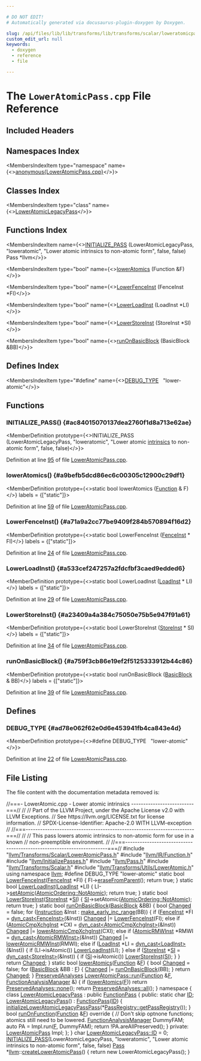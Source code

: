 ```yaml
---

# DO NOT EDIT!
# Automatically generated via docusaurus-plugin-doxygen by Doxygen.

slug: /api/files/lib/lib/transforms/lib/transforms/scalar/loweratomicpass-cpp
custom_edit_url: null
keywords:
  - doxygen
  - reference
  - file

---
```





# The `LowerAtomicPass.cpp` File Reference

<DoxygenPage pluginConfig={pluginConfig}>



## Included Headers

<IncludesList>
<IncludesListItem
  filePath="llvm/Transforms/Scalar/LowerAtomicPass.h"
  permalink="/docs/api/files/include/include/llvm/include/llvm/transforms/include/llvm/transforms/scalar/loweratomicpass-h"
  isLocal="true" />
<IncludesListItem
  filePath="llvm/IR/Function.h"
  permalink="/docs/api/files/include/include/llvm/include/llvm/ir/function-h"
  isLocal="true" />
<IncludesListItem
  filePath="llvm/InitializePasses.h"
  permalink="/docs/api/files/include/include/llvm/initializepasses-h"
  isLocal="true" />
<IncludesListItem
  filePath="llvm/Pass.h"
  permalink="/docs/api/files/include/include/llvm/pass-h"
  isLocal="true" />
<IncludesListItem
  filePath="llvm/Transforms/Scalar.h"
  permalink="/docs/api/files/include/include/llvm/include/llvm/transforms/scalar-h"
  isLocal="true" />
<IncludesListItem
  filePath="llvm/Transforms/Utils/LowerAtomic.h"
  permalink="/docs/api/files/include/include/llvm/include/llvm/transforms/include/llvm/transforms/utils/loweratomic-h"
  isLocal="true" />
</IncludesList>

## Namespaces Index

<MembersIndex>

<MembersIndexItem
  type="namespace"
  name={<><a href="/docs/api/namespaces/anonymous-loweratomicpass-cpp-">anonymous&#123;LowerAtomicPass.cpp&#125;</a></>}>
</MembersIndexItem>

</MembersIndex>

## Classes Index

<MembersIndex>

<MembersIndexItem
  type="class"
  name={<><a href="/docs/api/classes/anonymous-namespace-loweratomicpass-cpp-/loweratomiclegacypass">LowerAtomicLegacyPass</a></>}>
</MembersIndexItem>

</MembersIndex>

## Functions Index

<MembersIndex>

<MembersIndexItem
  name={<><a href="#ac84015070137dea2760f1d8a713e62ae">INITIALIZE&#95;PASS</a> (LowerAtomicLegacyPass, &quot;loweratomic&quot;, &quot;Lower atomic intrinsics to non-atomic form&quot;, false, false) Pass &#42;llvm</>}>
</MembersIndexItem>

<MembersIndexItem
  type="bool"
  name={<><a href="#a9befb5dcd86ec6c00305c12900c29df1">lowerAtomics</a> (Function &amp;F)</>}>
</MembersIndexItem>

<MembersIndexItem
  type="bool"
  name={<><a href="#a71a9a2cc77be9409f284b570894f16d2">LowerFenceInst</a> (FenceInst &#42;FI)</>}>
</MembersIndexItem>

<MembersIndexItem
  type="bool"
  name={<><a href="#a533cef247257a2fdcfbf3caed9edded6">LowerLoadInst</a> (LoadInst &#42;LI)</>}>
</MembersIndexItem>

<MembersIndexItem
  type="bool"
  name={<><a href="#a23409a4a384c75050e75b5e947f91a61">LowerStoreInst</a> (StoreInst &#42;SI)</>}>
</MembersIndexItem>

<MembersIndexItem
  type="bool"
  name={<><a href="#a759f3cb86e19ef2f5125333912b44c86">runOnBasicBlock</a> (BasicBlock &amp;BB)</>}>
</MembersIndexItem>

</MembersIndex>

## Defines Index

<MembersIndex>

<MembersIndexItem
  type="#define"
  name={<><a href="#ad78e062f62e0d6e453941fb4ca843e4d">DEBUG&#95;TYPE</a>&nbsp;&nbsp;&nbsp;&quot;lower-atomic&quot;</>}>
</MembersIndexItem>

</MembersIndex>


<SectionDefinition>

## Functions

### INITIALIZE&#95;PASS() {#ac84015070137dea2760f1d8a713e62ae}

<MemberDefinition
  prototype={<>INITIALIZE&#95;PASS (LowerAtomicLegacyPass, &quot;loweratomic&quot;, &quot;Lower atomic <a href="/docs/api/files/lib/lib/codegen/expandreductions-cpp/#ace88fa97ca66c96745aed4ee1018c6db">intrinsics</a> to non-atomic form&quot;, false, false)</>}>

Definition at line <a href="#l00095">95</a> of file <a href="/docs/api/files/lib/lib/transforms/lib/transforms/scalar/loweratomicpass-cpp">LowerAtomicPass.cpp</a>.
</MemberDefinition>

### lowerAtomics() {#a9befb5dcd86ec6c00305c12900c29df1}

<MemberDefinition
  prototype={<>static bool lowerAtomics (<a href="/docs/api/classes/llvm/function">Function</a> &amp; F)</>}
  labels = {["static"]}>

Definition at line <a href="#l00059">59</a> of file <a href="/docs/api/files/lib/lib/transforms/lib/transforms/scalar/loweratomicpass-cpp">LowerAtomicPass.cpp</a>.
</MemberDefinition>

### LowerFenceInst() {#a71a9a2cc77be9409f284b570894f16d2}

<MemberDefinition
  prototype={<>static bool LowerFenceInst (<a href="/docs/api/classes/llvm/fenceinst">FenceInst</a> &#42; FI)</>}
  labels = {["static"]}>

Definition at line <a href="#l00024">24</a> of file <a href="/docs/api/files/lib/lib/transforms/lib/transforms/scalar/loweratomicpass-cpp">LowerAtomicPass.cpp</a>.
</MemberDefinition>

### LowerLoadInst() {#a533cef247257a2fdcfbf3caed9edded6}

<MemberDefinition
  prototype={<>static bool LowerLoadInst (<a href="/docs/api/classes/llvm/loadinst">LoadInst</a> &#42; LI)</>}
  labels = {["static"]}>

Definition at line <a href="#l00029">29</a> of file <a href="/docs/api/files/lib/lib/transforms/lib/transforms/scalar/loweratomicpass-cpp">LowerAtomicPass.cpp</a>.
</MemberDefinition>

### LowerStoreInst() {#a23409a4a384c75050e75b5e947f91a61}

<MemberDefinition
  prototype={<>static bool LowerStoreInst (<a href="/docs/api/classes/llvm/storeinst">StoreInst</a> &#42; SI)</>}
  labels = {["static"]}>

Definition at line <a href="#l00034">34</a> of file <a href="/docs/api/files/lib/lib/transforms/lib/transforms/scalar/loweratomicpass-cpp">LowerAtomicPass.cpp</a>.
</MemberDefinition>

### runOnBasicBlock() {#a759f3cb86e19ef2f5125333912b44c86}

<MemberDefinition
  prototype={<>static bool runOnBasicBlock (<a href="/docs/api/classes/llvm/basicblock">BasicBlock</a> &amp; BB)</>}
  labels = {["static"]}>

Definition at line <a href="#l00039">39</a> of file <a href="/docs/api/files/lib/lib/transforms/lib/transforms/scalar/loweratomicpass-cpp">LowerAtomicPass.cpp</a>.
</MemberDefinition>

</SectionDefinition>

<SectionDefinition>

## Defines

### DEBUG&#95;TYPE {#ad78e062f62e0d6e453941fb4ca843e4d}

<MemberDefinition
  prototype={<>#define DEBUG&#95;TYPE&nbsp;&nbsp;&nbsp;&quot;lower-atomic&quot;</>}>

Definition at line <a href="#l00022">22</a> of file <a href="/docs/api/files/lib/lib/transforms/lib/transforms/scalar/loweratomicpass-cpp">LowerAtomicPass.cpp</a>.
</MemberDefinition>

</SectionDefinition>

## File Listing

The file content with the documentation metadata removed is:

<ProgramListing>

<Link id="l00001" /><CodeLine lineNumber="1"><span class="doxyHighlightComment">//===- LowerAtomic.cpp - Lower atomic intrinsics --------------------------===//</span></CodeLine>
<Link id="l00002" /><CodeLine lineNumber="2"><span class="doxyHighlightComment">//</span></CodeLine>
<Link id="l00003" /><CodeLine lineNumber="3"><span class="doxyHighlightComment">// Part of the LLVM Project, under the Apache License v2.0 with LLVM Exceptions.</span></CodeLine>
<Link id="l00004" /><CodeLine lineNumber="4"><span class="doxyHighlightComment">// See https://llvm.org/LICENSE.txt for license information.</span></CodeLine>
<Link id="l00005" /><CodeLine lineNumber="5"><span class="doxyHighlightComment">// SPDX-License-Identifier: Apache-2.0 WITH LLVM-exception</span></CodeLine>
<Link id="l00006" /><CodeLine lineNumber="6"><span class="doxyHighlightComment">//</span></CodeLine>
<Link id="l00007" /><CodeLine lineNumber="7"><span class="doxyHighlightComment">//===----------------------------------------------------------------------===//</span></CodeLine>
<Link id="l00008" /><CodeLine lineNumber="8"><span class="doxyHighlightComment">//</span></CodeLine>
<Link id="l00009" /><CodeLine lineNumber="9"><span class="doxyHighlightComment">// This pass lowers atomic intrinsics to non-atomic form for use in a known</span></CodeLine>
<Link id="l00010" /><CodeLine lineNumber="10"><span class="doxyHighlightComment">// non-preemptible environment.</span></CodeLine>
<Link id="l00011" /><CodeLine lineNumber="11"><span class="doxyHighlightComment">//</span></CodeLine>
<Link id="l00012" /><CodeLine lineNumber="12"><span class="doxyHighlightComment">//===----------------------------------------------------------------------===//</span></CodeLine>
<Link id="l00013" /><CodeLine lineNumber="13"></CodeLine>
<Link id="l00014" /><CodeLine lineNumber="14"><span class="doxyHighlightPreprocessor">#include &quot;<a href="/docs/api/files/include/include/llvm/include/llvm/transforms/include/llvm/transforms/scalar/loweratomicpass-h">llvm/Transforms/Scalar/LowerAtomicPass.h</a>&quot;</span></CodeLine>
<Link id="l00015" /><CodeLine lineNumber="15"><span class="doxyHighlightPreprocessor">#include &quot;<a href="/docs/api/files/include/include/llvm/include/llvm/ir/function-h">llvm/IR/Function.h</a>&quot;</span></CodeLine>
<Link id="l00016" /><CodeLine lineNumber="16"><span class="doxyHighlightPreprocessor">#include &quot;<a href="/docs/api/files/include/include/llvm/initializepasses-h">llvm/InitializePasses.h</a>&quot;</span></CodeLine>
<Link id="l00017" /><CodeLine lineNumber="17"><span class="doxyHighlightPreprocessor">#include &quot;<a href="/docs/api/files/include/include/llvm/pass-h">llvm/Pass.h</a>&quot;</span></CodeLine>
<Link id="l00018" /><CodeLine lineNumber="18"><span class="doxyHighlightPreprocessor">#include &quot;<a href="/docs/api/files/include/include/llvm/include/llvm/transforms/scalar-h">llvm/Transforms/Scalar.h</a>&quot;</span></CodeLine>
<Link id="l00019" /><CodeLine lineNumber="19"><span class="doxyHighlightPreprocessor">#include &quot;<a href="/docs/api/files/include/include/llvm/include/llvm/transforms/include/llvm/transforms/utils/loweratomic-h">llvm/Transforms/Utils/LowerAtomic.h</a>&quot;</span></CodeLine>
<Link id="l00020" /><CodeLine lineNumber="20"><span class="doxyHighlightKeyword">using namespace </span><span class="doxyHighlight"><a href="/docs/api/namespaces/llvm">llvm</a>;</span></CodeLine>
<Link id="l00021" /><CodeLine lineNumber="21"></CodeLine>
<Link id="l00022" /><CodeLine lineNumber="22" lineLink="#ad78e062f62e0d6e453941fb4ca843e4d"><span class="doxyHighlightPreprocessor">#define DEBUG&#95;TYPE &quot;lower-atomic&quot;</span></CodeLine>
<Link id="l00023" /><CodeLine lineNumber="23"></CodeLine>
<Link id="l00024" /><CodeLine lineNumber="24" lineLink="#a71a9a2cc77be9409f284b570894f16d2"><span class="doxyHighlightKeyword">static</span><span class="doxyHighlight"> </span><span class="doxyHighlightKeywordType">bool</span><span class="doxyHighlight"> <a href="#a71a9a2cc77be9409f284b570894f16d2">LowerFenceInst</a>(<a href="/docs/api/classes/llvm/fenceinst">FenceInst</a> &#42;FI) &#123;</span></CodeLine>
<Link id="l00025" /><CodeLine lineNumber="25"><span class="doxyHighlight">  FI-&gt;<a href="/docs/api/classes/llvm/instruction/#a601ee49a4c4e0babf29bd1cf09036570">eraseFromParent</a>();</span></CodeLine>
<Link id="l00026" /><CodeLine lineNumber="26"><span class="doxyHighlight">  </span><span class="doxyHighlightKeywordFlow">return</span><span class="doxyHighlight"> </span><span class="doxyHighlightKeyword">true</span><span class="doxyHighlight">;</span></CodeLine>
<Link id="l00027" /><CodeLine lineNumber="27"><span class="doxyHighlight">&#125;</span></CodeLine>
<Link id="l00028" /><CodeLine lineNumber="28"></CodeLine>
<Link id="l00029" /><CodeLine lineNumber="29" lineLink="#a533cef247257a2fdcfbf3caed9edded6"><span class="doxyHighlightKeyword">static</span><span class="doxyHighlight"> </span><span class="doxyHighlightKeywordType">bool</span><span class="doxyHighlight"> <a href="#a533cef247257a2fdcfbf3caed9edded6">LowerLoadInst</a>(<a href="/docs/api/classes/llvm/loadinst">LoadInst</a> &#42;LI) &#123;</span></CodeLine>
<Link id="l00030" /><CodeLine lineNumber="30"><span class="doxyHighlight">  LI-&gt;<a href="/docs/api/classes/llvm/loadinst/#a6ae88dc44b078c80ce3a25401fd4b05b">setAtomic</a>(<a href="/docs/api/namespaces/llvm/#a9bccbe67aaab722783ca4e7c504aaaa7a56a57d29a3f9dda8671b4d6490a94b08">AtomicOrdering::NotAtomic</a>);</span></CodeLine>
<Link id="l00031" /><CodeLine lineNumber="31"><span class="doxyHighlight">  </span><span class="doxyHighlightKeywordFlow">return</span><span class="doxyHighlight"> </span><span class="doxyHighlightKeyword">true</span><span class="doxyHighlight">;</span></CodeLine>
<Link id="l00032" /><CodeLine lineNumber="32"><span class="doxyHighlight">&#125;</span></CodeLine>
<Link id="l00033" /><CodeLine lineNumber="33"></CodeLine>
<Link id="l00034" /><CodeLine lineNumber="34" lineLink="#a23409a4a384c75050e75b5e947f91a61"><span class="doxyHighlightKeyword">static</span><span class="doxyHighlight"> </span><span class="doxyHighlightKeywordType">bool</span><span class="doxyHighlight"> <a href="#a23409a4a384c75050e75b5e947f91a61">LowerStoreInst</a>(<a href="/docs/api/classes/llvm/storeinst">StoreInst</a> &#42;<a href="/docs/api/namespaces/llvm/si">SI</a>) &#123;</span></CodeLine>
<Link id="l00035" /><CodeLine lineNumber="35"><span class="doxyHighlight">  <a href="/docs/api/namespaces/llvm/si">SI</a>-&gt;setAtomic(<a href="/docs/api/namespaces/llvm/#a9bccbe67aaab722783ca4e7c504aaaa7a56a57d29a3f9dda8671b4d6490a94b08">AtomicOrdering::NotAtomic</a>);</span></CodeLine>
<Link id="l00036" /><CodeLine lineNumber="36"><span class="doxyHighlight">  </span><span class="doxyHighlightKeywordFlow">return</span><span class="doxyHighlight"> </span><span class="doxyHighlightKeyword">true</span><span class="doxyHighlight">;</span></CodeLine>
<Link id="l00037" /><CodeLine lineNumber="37"><span class="doxyHighlight">&#125;</span></CodeLine>
<Link id="l00038" /><CodeLine lineNumber="38"></CodeLine>
<Link id="l00039" /><CodeLine lineNumber="39" lineLink="#a759f3cb86e19ef2f5125333912b44c86"><span class="doxyHighlightKeyword">static</span><span class="doxyHighlight"> </span><span class="doxyHighlightKeywordType">bool</span><span class="doxyHighlight"> <a href="#a759f3cb86e19ef2f5125333912b44c86">runOnBasicBlock</a>(<a href="/docs/api/classes/llvm/basicblock">BasicBlock</a> &amp;BB) &#123;</span></CodeLine>
<Link id="l00040" /><CodeLine lineNumber="40"><span class="doxyHighlight">  </span><span class="doxyHighlightKeywordType">bool</span><span class="doxyHighlight"> <a href="/docs/api/groups/arcopt/#gaa57b1a4e6a1c79233913139635169cf1">Changed</a> = </span><span class="doxyHighlightKeyword">false</span><span class="doxyHighlight">;</span></CodeLine>
<Link id="l00041" /><CodeLine lineNumber="41"><span class="doxyHighlight">  </span><span class="doxyHighlightKeywordFlow">for</span><span class="doxyHighlight"> (<a href="/docs/api/classes/llvm/instruction">Instruction</a> &amp;Inst : <a href="/docs/api/namespaces/llvm/#a3d2cdc4a0db233678e7141c9d6ea3419">make&#95;early&#95;inc&#95;range</a>(BB)) &#123;</span></CodeLine>
<Link id="l00042" /><CodeLine lineNumber="42"><span class="doxyHighlight">    </span><span class="doxyHighlightKeywordFlow">if</span><span class="doxyHighlight"> (<a href="/docs/api/classes/llvm/fenceinst">FenceInst</a> &#42;FI = <a href="/docs/api/namespaces/llvm/#a22eeee01734061ac1b31ccd994c49eef">dyn&#95;cast&lt;FenceInst&gt;</a>(&amp;Inst))</span></CodeLine>
<Link id="l00043" /><CodeLine lineNumber="43"><span class="doxyHighlight">      <a href="/docs/api/groups/arcopt/#gaa57b1a4e6a1c79233913139635169cf1">Changed</a> |= <a href="#a71a9a2cc77be9409f284b570894f16d2">LowerFenceInst</a>(FI);</span></CodeLine>
<Link id="l00044" /><CodeLine lineNumber="44"><span class="doxyHighlight">    </span><span class="doxyHighlightKeywordFlow">else</span><span class="doxyHighlight"> </span><span class="doxyHighlightKeywordFlow">if</span><span class="doxyHighlight"> (<a href="/docs/api/classes/llvm/atomiccmpxchginst">AtomicCmpXchgInst</a> &#42;CXI = <a href="/docs/api/namespaces/llvm/#a22eeee01734061ac1b31ccd994c49eef">dyn&#95;cast&lt;AtomicCmpXchgInst&gt;</a>(&amp;Inst))</span></CodeLine>
<Link id="l00045" /><CodeLine lineNumber="45"><span class="doxyHighlight">      <a href="/docs/api/groups/arcopt/#gaa57b1a4e6a1c79233913139635169cf1">Changed</a> |= <a href="/docs/api/namespaces/llvm/#ac306f2130698421f64f8a139faf38675">lowerAtomicCmpXchgInst</a>(CXI);</span></CodeLine>
<Link id="l00046" /><CodeLine lineNumber="46"><span class="doxyHighlight">    </span><span class="doxyHighlightKeywordFlow">else</span><span class="doxyHighlight"> </span><span class="doxyHighlightKeywordFlow">if</span><span class="doxyHighlight"> (<a href="/docs/api/classes/llvm/atomicrmwinst">AtomicRMWInst</a> &#42;RMWI = <a href="/docs/api/namespaces/llvm/#a22eeee01734061ac1b31ccd994c49eef">dyn&#95;cast&lt;AtomicRMWInst&gt;</a>(&amp;Inst))</span></CodeLine>
<Link id="l00047" /><CodeLine lineNumber="47"><span class="doxyHighlight">      <a href="/docs/api/groups/arcopt/#gaa57b1a4e6a1c79233913139635169cf1">Changed</a> |= <a href="/docs/api/namespaces/llvm/#ac963dddf8453fc717992d3ce36a27d8b">lowerAtomicRMWInst</a>(RMWI);</span></CodeLine>
<Link id="l00048" /><CodeLine lineNumber="48"><span class="doxyHighlight">    </span><span class="doxyHighlightKeywordFlow">else</span><span class="doxyHighlight"> </span><span class="doxyHighlightKeywordFlow">if</span><span class="doxyHighlight"> (<a href="/docs/api/classes/llvm/loadinst">LoadInst</a> &#42;LI = <a href="/docs/api/namespaces/llvm/#a22eeee01734061ac1b31ccd994c49eef">dyn&#95;cast&lt;LoadInst&gt;</a>(&amp;Inst)) &#123;</span></CodeLine>
<Link id="l00049" /><CodeLine lineNumber="49"><span class="doxyHighlight">      </span><span class="doxyHighlightKeywordFlow">if</span><span class="doxyHighlight"> (LI-&gt;isAtomic())</span></CodeLine>
<Link id="l00050" /><CodeLine lineNumber="50"><span class="doxyHighlight">        <a href="#a533cef247257a2fdcfbf3caed9edded6">LowerLoadInst</a>(LI);</span></CodeLine>
<Link id="l00051" /><CodeLine lineNumber="51"><span class="doxyHighlight">    &#125; </span><span class="doxyHighlightKeywordFlow">else</span><span class="doxyHighlight"> </span><span class="doxyHighlightKeywordFlow">if</span><span class="doxyHighlight"> (<a href="/docs/api/classes/llvm/storeinst">StoreInst</a> &#42;<a href="/docs/api/namespaces/llvm/si">SI</a> = <a href="/docs/api/namespaces/llvm/#a22eeee01734061ac1b31ccd994c49eef">dyn&#95;cast&lt;StoreInst&gt;</a>(&amp;Inst)) &#123;</span></CodeLine>
<Link id="l00052" /><CodeLine lineNumber="52"><span class="doxyHighlight">      </span><span class="doxyHighlightKeywordFlow">if</span><span class="doxyHighlight"> (<a href="/docs/api/namespaces/llvm/si">SI</a>-&gt;isAtomic())</span></CodeLine>
<Link id="l00053" /><CodeLine lineNumber="53"><span class="doxyHighlight">        <a href="#a23409a4a384c75050e75b5e947f91a61">LowerStoreInst</a>(<a href="/docs/api/namespaces/llvm/si">SI</a>);</span></CodeLine>
<Link id="l00054" /><CodeLine lineNumber="54"><span class="doxyHighlight">    &#125;</span></CodeLine>
<Link id="l00055" /><CodeLine lineNumber="55"><span class="doxyHighlight">  &#125;</span></CodeLine>
<Link id="l00056" /><CodeLine lineNumber="56"><span class="doxyHighlight">  </span><span class="doxyHighlightKeywordFlow">return</span><span class="doxyHighlight"> <a href="/docs/api/groups/arcopt/#gaa57b1a4e6a1c79233913139635169cf1">Changed</a>;</span></CodeLine>
<Link id="l00057" /><CodeLine lineNumber="57"><span class="doxyHighlight">&#125;</span></CodeLine>
<Link id="l00058" /><CodeLine lineNumber="58"></CodeLine>
<Link id="l00059" /><CodeLine lineNumber="59" lineLink="#a9befb5dcd86ec6c00305c12900c29df1"><span class="doxyHighlightKeyword">static</span><span class="doxyHighlight"> </span><span class="doxyHighlightKeywordType">bool</span><span class="doxyHighlight"> <a href="#a9befb5dcd86ec6c00305c12900c29df1">lowerAtomics</a>(<a href="/docs/api/classes/llvm/function">Function</a> &amp;<a href="/docs/api/files/lib/lib/support/md5-cpp/#a96d73bbd7af15cb1fc38c3f4a3bd82e9">F</a>) &#123;</span></CodeLine>
<Link id="l00060" /><CodeLine lineNumber="60"><span class="doxyHighlight">  </span><span class="doxyHighlightKeywordType">bool</span><span class="doxyHighlight"> <a href="/docs/api/groups/arcopt/#gaa57b1a4e6a1c79233913139635169cf1">Changed</a> = </span><span class="doxyHighlightKeyword">false</span><span class="doxyHighlight">;</span></CodeLine>
<Link id="l00061" /><CodeLine lineNumber="61"><span class="doxyHighlight">  </span><span class="doxyHighlightKeywordFlow">for</span><span class="doxyHighlight"> (<a href="/docs/api/classes/llvm/basicblock">BasicBlock</a> &amp;BB : <a href="/docs/api/files/lib/lib/support/md5-cpp/#a96d73bbd7af15cb1fc38c3f4a3bd82e9">F</a>) &#123;</span></CodeLine>
<Link id="l00062" /><CodeLine lineNumber="62"><span class="doxyHighlight">    <a href="/docs/api/groups/arcopt/#gaa57b1a4e6a1c79233913139635169cf1">Changed</a> |= <a href="#a759f3cb86e19ef2f5125333912b44c86">runOnBasicBlock</a>(BB);</span></CodeLine>
<Link id="l00063" /><CodeLine lineNumber="63"><span class="doxyHighlight">  &#125;</span></CodeLine>
<Link id="l00064" /><CodeLine lineNumber="64"><span class="doxyHighlight">  </span><span class="doxyHighlightKeywordFlow">return</span><span class="doxyHighlight"> <a href="/docs/api/groups/arcopt/#gaa57b1a4e6a1c79233913139635169cf1">Changed</a>;</span></CodeLine>
<Link id="l00065" /><CodeLine lineNumber="65"><span class="doxyHighlight">&#125;</span></CodeLine>
<Link id="l00066" /><CodeLine lineNumber="66"></CodeLine>
<Link id="l00067" /><CodeLine lineNumber="67" lineLink="/docs/api/classes/llvm/loweratomicpass/#aa6367f2b0be097467a383973068b444e"><span class="doxyHighlight"><a href="/docs/api/classes/llvm/preservedanalyses">PreservedAnalyses</a> <a href="/docs/api/classes/llvm/loweratomicpass/#aa6367f2b0be097467a383973068b444e">LowerAtomicPass::run</a>(<a href="/docs/api/classes/llvm/function">Function</a> &amp;<a href="/docs/api/files/lib/lib/support/md5-cpp/#a96d73bbd7af15cb1fc38c3f4a3bd82e9">F</a>, <a href="/docs/api/namespaces/llvm/#adce09a5a0de0e3177eb00e932734af2f">FunctionAnalysisManager</a> &amp;) &#123;</span></CodeLine>
<Link id="l00068" /><CodeLine lineNumber="68"><span class="doxyHighlight">  </span><span class="doxyHighlightKeywordFlow">if</span><span class="doxyHighlight"> (<a href="#a9befb5dcd86ec6c00305c12900c29df1">lowerAtomics</a>(<a href="/docs/api/files/lib/lib/support/md5-cpp/#a96d73bbd7af15cb1fc38c3f4a3bd82e9">F</a>))</span></CodeLine>
<Link id="l00069" /><CodeLine lineNumber="69"><span class="doxyHighlight">    </span><span class="doxyHighlightKeywordFlow">return</span><span class="doxyHighlight"> <a href="/docs/api/classes/llvm/preservedanalyses/#a03797a73044a81cbc6a3409d6c72ee8f">PreservedAnalyses::none</a>();</span></CodeLine>
<Link id="l00070" /><CodeLine lineNumber="70"><span class="doxyHighlight">  </span><span class="doxyHighlightKeywordFlow">return</span><span class="doxyHighlight"> <a href="/docs/api/classes/llvm/preservedanalyses/#a1258a1ff55557c27684010ebd7283712">PreservedAnalyses::all</a>();</span></CodeLine>
<Link id="l00071" /><CodeLine lineNumber="71"><span class="doxyHighlight">&#125;</span></CodeLine>
<Link id="l00072" /><CodeLine lineNumber="72"></CodeLine>
<Link id="l00073" /><CodeLine lineNumber="73" lineLink="/docs/api/namespaces/anonymous-loweratomicpass-cpp-"><span class="doxyHighlightKeyword">namespace </span><span class="doxyHighlight">&#123;</span></CodeLine>
<Link id="l00074" /><CodeLine lineNumber="74" lineLink="/docs/api/classes/anonymous-namespace-loweratomicpass-cpp-/loweratomiclegacypass"><span class="doxyHighlightKeyword">class </span><span class="doxyHighlight"><a href="/docs/api/classes/anonymous-namespace-loweratomicpass-cpp-/loweratomiclegacypass/#a50b840858b5e03cebc1dafeddf7008b1">LowerAtomicLegacyPass</a> : </span><span class="doxyHighlightKeyword">public</span><span class="doxyHighlight"> <a href="/docs/api/classes/llvm/functionpass/#a7691d83e3561f781cae4ce4a01bdfa93">FunctionPass</a> &#123;</span></CodeLine>
<Link id="l00075" /><CodeLine lineNumber="75"><span class="doxyHighlightKeyword">public</span><span class="doxyHighlight">:</span></CodeLine>
<Link id="l00076" /><CodeLine lineNumber="76" lineLink="/docs/api/classes/anonymous-namespace-loweratomicpass-cpp-/loweratomiclegacypass/#a0d6d45776490eccba6b4fb42e679f026"><span class="doxyHighlight">  </span><span class="doxyHighlightKeyword">static</span><span class="doxyHighlight"> </span><span class="doxyHighlightKeywordType">char</span><span class="doxyHighlight"> <a href="/docs/api/classes/anonymous-namespace-loweratomicpass-cpp-/loweratomiclegacypass/#a0d6d45776490eccba6b4fb42e679f026">ID</a>;</span></CodeLine>
<Link id="l00077" /><CodeLine lineNumber="77"></CodeLine>
<Link id="l00078" /><CodeLine lineNumber="78" lineLink="/docs/api/classes/anonymous-namespace-loweratomicpass-cpp-/loweratomiclegacypass/#a50b840858b5e03cebc1dafeddf7008b1"><span class="doxyHighlight">  <a href="/docs/api/classes/anonymous-namespace-loweratomicpass-cpp-/loweratomiclegacypass/#a50b840858b5e03cebc1dafeddf7008b1">LowerAtomicLegacyPass</a>() : <a href="/docs/api/classes/llvm/functionpass/#a7691d83e3561f781cae4ce4a01bdfa93">FunctionPass</a>(<a href="/docs/api/classes/anonymous-namespace-loweratomicpass-cpp-/loweratomiclegacypass/#a0d6d45776490eccba6b4fb42e679f026">ID</a>) &#123;</span></CodeLine>
<Link id="l00079" /><CodeLine lineNumber="79"><span class="doxyHighlight">    <a href="/docs/api/namespaces/llvm/#ad40edddbbb6e11d90947e646c5ffe360">initializeLowerAtomicLegacyPassPass</a>(&#42;<a href="/docs/api/classes/llvm/passregistry/#a05a729900b76c89e808c6c3094921b2f">PassRegistry::getPassRegistry</a>());</span></CodeLine>
<Link id="l00080" /><CodeLine lineNumber="80"><span class="doxyHighlight">  &#125;</span></CodeLine>
<Link id="l00081" /><CodeLine lineNumber="81"></CodeLine>
<Link id="l00082" /><CodeLine lineNumber="82" lineLink="/docs/api/classes/anonymous-namespace-loweratomicpass-cpp-/loweratomiclegacypass/#aabcea298a8ac8f4f62eb083e45252939"><span class="doxyHighlight">  </span><span class="doxyHighlightKeywordType">bool</span><span class="doxyHighlight"> <a href="/docs/api/classes/anonymous-namespace-loweratomicpass-cpp-/loweratomiclegacypass/#aabcea298a8ac8f4f62eb083e45252939">runOnFunction</a>(<a href="/docs/api/classes/llvm/function">Function</a> &amp;<a href="/docs/api/files/lib/lib/support/md5-cpp/#a96d73bbd7af15cb1fc38c3f4a3bd82e9">F</a>)</span><span class="doxyHighlightKeyword"> override </span><span class="doxyHighlight">&#123;</span></CodeLine>
<Link id="l00083" /><CodeLine lineNumber="83"><span class="doxyHighlight">    </span><span class="doxyHighlightComment">// Don&#39;t skip optnone functions; atomics still need to be lowered.</span></CodeLine>
<Link id="l00084" /><CodeLine lineNumber="84"><span class="doxyHighlight">    <a href="/docs/api/namespaces/llvm/#adce09a5a0de0e3177eb00e932734af2f">FunctionAnalysisManager</a> DummyFAM;</span></CodeLine>
<Link id="l00085" /><CodeLine lineNumber="85"><span class="doxyHighlight">    </span><span class="doxyHighlightKeyword">auto</span><span class="doxyHighlight"> PA = Impl.run(<a href="/docs/api/files/lib/lib/support/md5-cpp/#a96d73bbd7af15cb1fc38c3f4a3bd82e9">F</a>, DummyFAM);</span></CodeLine>
<Link id="l00086" /><CodeLine lineNumber="86"><span class="doxyHighlight">    </span><span class="doxyHighlightKeywordFlow">return</span><span class="doxyHighlight"> !PA.areAllPreserved();</span></CodeLine>
<Link id="l00087" /><CodeLine lineNumber="87"><span class="doxyHighlight">  &#125;</span></CodeLine>
<Link id="l00088" /><CodeLine lineNumber="88"></CodeLine>
<Link id="l00089" /><CodeLine lineNumber="89"><span class="doxyHighlightKeyword">private</span><span class="doxyHighlight">:</span></CodeLine>
<Link id="l00090" /><CodeLine lineNumber="90"><span class="doxyHighlight">  <a href="/docs/api/classes/llvm/loweratomicpass">LowerAtomicPass</a> Impl;</span></CodeLine>
<Link id="l00091" /><CodeLine lineNumber="91"><span class="doxyHighlight">  &#125;;</span></CodeLine>
<Link id="l00092" /><CodeLine lineNumber="92"><span class="doxyHighlight">&#125;</span></CodeLine>
<Link id="l00093" /><CodeLine lineNumber="93"></CodeLine>
<Link id="l00094" /><CodeLine lineNumber="94"><span class="doxyHighlightKeywordType">char</span><span class="doxyHighlight"> <a href="/docs/api/classes/anonymous-namespace-loweratomicpass-cpp-/loweratomiclegacypass/#a0d6d45776490eccba6b4fb42e679f026">LowerAtomicLegacyPass::ID</a> = 0;</span></CodeLine>
<Link id="l00095" /><CodeLine lineNumber="95" lineLink="#ac84015070137dea2760f1d8a713e62ae"><span class="doxyHighlight"><a href="/docs/api/files/include/include/llvm/passsupport-h/#af807c9595d50b45c0008924c4679c85c">INITIALIZE&#95;PASS</a>(LowerAtomicLegacyPass, </span><span class="doxyHighlightStringLiteral">&quot;loweratomic&quot;</span><span class="doxyHighlight">,</span></CodeLine>
<Link id="l00096" /><CodeLine lineNumber="96"><span class="doxyHighlight">                </span><span class="doxyHighlightStringLiteral">&quot;Lower atomic intrinsics to non-atomic form&quot;</span><span class="doxyHighlight">, </span><span class="doxyHighlightKeyword">false</span><span class="doxyHighlight">, </span><span class="doxyHighlightKeyword">false</span><span class="doxyHighlight">)</span></CodeLine>
<Link id="l00097" /><CodeLine lineNumber="97"></CodeLine>
<Link id="l00098" /><CodeLine lineNumber="98"><span class="doxyHighlight"><a href="/docs/api/classes/llvm/pass">Pass</a> &#42;<a href="/docs/api/namespaces/llvm">llvm</a>::<a href="/docs/api/namespaces/llvm/#a89f041a48077d86d518b8a78c0aa093b">createLowerAtomicPass</a>() &#123; </span><span class="doxyHighlightKeywordFlow">return</span><span class="doxyHighlight"> </span><span class="doxyHighlightKeyword">new</span><span class="doxyHighlight"> LowerAtomicLegacyPass(); &#125;</span></CodeLine>

</ProgramListing>


</DoxygenPage>
